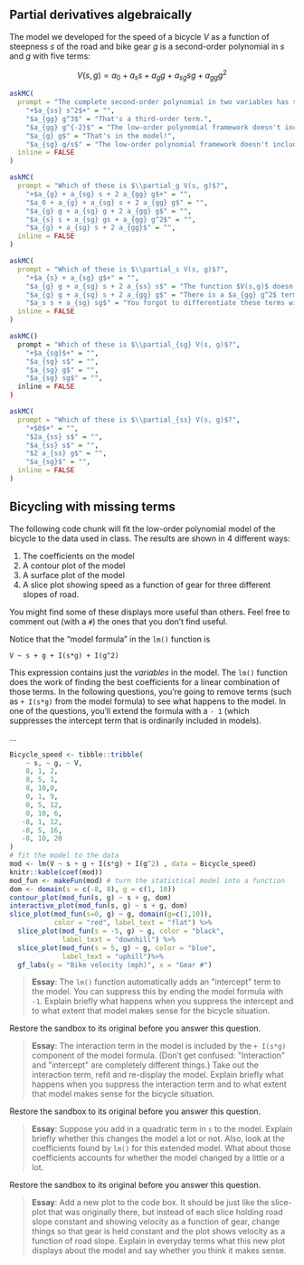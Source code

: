 


## Partial derivatives algebraically

The model we developed for the speed of a bicycle $V$ as a function of steepness $s$ of the road and bike gear $g$ is a second-order polynomial in $s$ and $g$ with five terms:

$$V(s, g) = a_0 + a_s s + a_g g + a_{sg} s g + a_{gg}g^2$$


```r
askMC(
  prompt = "The complete second-order polynomial in two variables has six terms. Which one is missing in $V(s, g)$",
    "+$a_{ss} s^2$+" = "",
    "$a_{gg} g^3$" = "That's a third-order term.",
    "$a_{gg} g^{-2}$" = "The low-order polynomial framework doesn't include negative powers.",
    "$a_{g} g$" = "That's in the model!",
    "$a_{sg} g/s$" = "The low-order polynomial framework doesn't include negative powers.",
  inline = FALSE
)
```

```r
askMC(
  prompt = "Which of these is $\\partial_g V(s, g)$?",
    "+$a_{g} + a_{sg} s + 2 a_{gg} g$+" = "",
    "$a_0 + a_{g} + a_{sg} s + 2 a_{gg} g$" = "",
    "$a_{g} g + a_{sg} g + 2 a_{gg} g$" = "",
    "$a_{s} s + a_{sg} gs + a_{gg} g^2$" = "",
    "$a_{g} + a_{sg} s + 2 a_{gg}$" = "",
  inline = FALSE
)
```

```r
askMC(
  prompt = "Which of these is $\\partial_s V(s, g)$?",
    "+$a_{s} + a_{sg} g$+" = "",
    "$a_{g} g + a_{sg} s + 2 a_{ss} s$" = "The function $V(s,g)$ doesn't have any $a_{ss} g^2$ term.",
    "$a_{g} g + a_{sg} s + 2 a_{gg} g$" = "There is a $a_{gg} g^2$ term in the model. But that doesn't contribute anything to $\\partial_s V()$ because that term has no dependence on $s$.",
    "$a_s s + a_{sg} sg$" = "You forgot to differentiate these terms with repect to $s$.",
  inline = FALSE
)
```

```r
askMC()
  prompt = "Which of these is $\\partial_{sg} V(s, g)$?",
    "+$a_{sg}$+" = "",
    "$a_{sg} s$" = "",
    "$a_{sg} g$" = "",
    "$a_{sg} sg$" = "",
  inline = FALSE
)
```

```r
askMC(
  prompt = "Which of these is $\\partial_{ss} V(s, g)$?",
    "+$0$+" = "",
    "$2a_{ss} s$" = "",
    "$a_{ss} s$" = "",
    "$2 a_{ss} g$" = "",
    "$a_{sg}$" = "",
  inline = FALSE
)
```


## Bicycling with missing terms

The following code chunk will fit the low-order polynomial model of the bicycle to the data used in class. The results are shown in 4 different ways:

1. The coefficients on the model
2. A contour plot of the model
3. A surface plot of the model
4. A slice plot showing speed as a function of gear for three different slopes of road.

You might find some of these displays more useful than others. Feel free to comment out (with a `#`) the ones that you don't find useful.

Notice that the "model formula" in the `lm()` function is

`V ~ s + g + I(s*g) + I(g^2)`

This expression contains just the *variables* in the model. The `lm()` function does the work of finding the best coefficients for a linear combination of those terms. In the following questions, you're going to remove terms (such as `+ I(s*g)` from the model formula) to see what happens to the model. In one of the questions, you'll extend the formula with a `- 1` (which suppresses the intercept term that is ordinarily included in models).

<span title='daily-digital-33-sandbox1'>...</span>
```r
Bicycle_speed <- tibble::tribble(
    ~ s, ~ g, ~ V,
    8, 1, 2,
    8, 5, 1,
    8, 10,0,
    0, 1, 9,
    0, 5, 12,
    0, 10, 6,
   -8, 1, 12,
   -8, 5, 16,
   -8, 10, 20
)
# fit the model to the data
mod <- lm(V ~ s + g + I(s*g) + I(g^2) , data = Bicycle_speed)
knitr::kable(coef(mod))
mod_fun <- makeFun(mod) # turn the statistical model into a function
dom <- domain(s = c(-8, 8), g = c(1, 10))
contour_plot(mod_fun(s, g) ~ s + g, dom)
interactive_plot(mod_fun(s, g) ~ s + g, dom)
slice_plot(mod_fun(s=0, g) ~ g, domain(g=c(1,10)),
           color = "red", label_text = "flat") %>%
  slice_plot(mod_fun(s = -5, g) ~ g, color = "black",
             label_text = "downhill") %>%
  slice_plot(mod_fun(s = 5, g) ~ g, color = "blue",
             label_text = "uphill")%>%
  gf_labs(y = "Bike velocity (mph)", x = "Gear #")
```


> **Essay**: The `lm()` function automatically adds an \"intercept\" term to the model. You can suppress this by ending the model formula with `-1`. Explain briefly what happens when you suppress the intercept and to what extent that model makes sense for the bicycle situation.


Restore the sandbox to its original before you answer this question.

> **Essay**: The interaction term in the model is included by the `+ I(s*g)` component of the model formula. (Don't get confused: \"Interaction\" and \"intercept\" are completely different things.) Take out the interaction term, refit and re-display the model. Explain briefly what happens when you suppress the interaction term and to what extent that model makes sense for the bicycle situation.

Restore the sandbox to its original before you answer this question.

> **Essay**: Suppose you add in a quadratic term in `s` to the model. Explain briefly whether this changes the model a lot or not. Also, look at the coefficients found by `lm()` for this extended model. What about those coefficients accounts for whether the model changed by a little or a lot.

Restore the sandbox to its original before you answer this question.
 
> **Essay**: Add a new plot to the code box. It should be just like the slice-plot that was originally there, but instead of each slice holding road slope constant and showing velocity as a function of gear, change things so that gear is held constant and the plot shows velocity as a function of road slope. Explain in everyday terms what this new plot displays about the model and say whether you think it makes sense.

